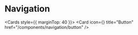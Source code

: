 # Navigation


<Cards style={{ marginTop: 40 }}>
  <Card
    icon={<TbClick size={22} />}
    title="Button"
    href="/components/navigation/button"
  />
</Cards>
